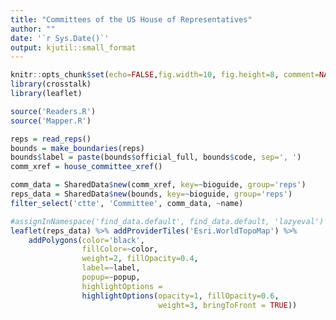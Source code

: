 ```yaml
---
title: "Committees of the US House of Representatives"
author: ""
date: '`r Sys.Date()`'
output: kjutil::small_format
---
```


```r
knitr::opts_chunk$set(echo=FALSE,fig.width=10, fig.height=8, comment=NA, warning=FALSE, message=FALSE)
library(crosstalk)
library(leaflet)

source('Readers.R')
source('Mapper.R')
```
```r
reps = read_reps()
bounds = make_boundaries(reps)
bounds$label = paste(bounds$official_full, bounds$code, sep=', ')
comm_xref = house_committee_xref()
```

```r
comm_data = SharedData$new(comm_xref, key=~bioguide, group='reps')
reps_data = SharedData$new(bounds, key=~bioguide, group='reps')
filter_select('ctte', 'Committee', comm_data, ~name)

#assignInNamespace('find_data.default', find_data.default, 'lazyeval')
leaflet(reps_data) %>% addProviderTiles('Esri.WorldTopoMap') %>% 
    addPolygons(color='black', 
                fillColor=~color, 
                weight=2, fillOpacity=0.4,
                label=~label, 
                popup=~popup,
                highlightOptions = 
                highlightOptions(opacity=1, fillOpacity=0.6,
                                 weight=3, bringToFront = TRUE))

```
